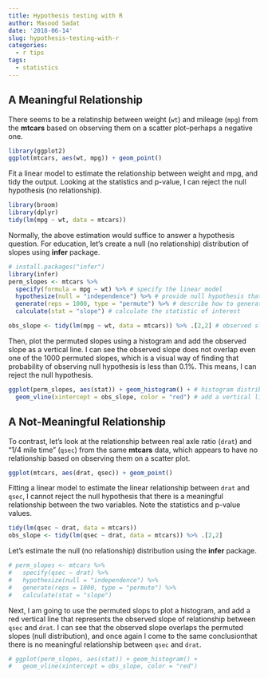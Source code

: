 ```yaml
---
title: Hypothesis testing with R
author: Masood Sadat
date: '2018-06-14'
slug: hypothesis-testing-with-r
categories:
  - r tips
tags:
  - statistics
---
```


## A Meaningful Relationship

There seems to be a relatinship between weight (`wt`) and mileage (`mpg`) from the **mtcars** based on observing them on a scatter plot--perhaps a negative one.

```r
library(ggplot2)
ggplot(mtcars, aes(wt, mpg)) + geom_point()
```

Fit a linear model to estimate the relationship between weight and mpg, and tidy the output. Looking at the statistics and p-value, I can reject the null hypothesis (no relationship).

```r
library(broom)
library(dplyr)
tidy(lm(mpg ~ wt, data = mtcars))
```

Normally, the above estimation would suffice to answer a hypothesis question. For education, let's create a null (no relationship) distribution of slopes using **infer** package.

```r
# install.packages("infer")
library(infer)
perm_slopes <- mtcars %>%
  specify(formula = mpg ~ wt) %>% # specify the linear model
  hypothesize(null = "independence") %>% # provide null hypothesis that two variables are independent
  generate(reps = 1000, type = "permute") %>% # describe how to generate the sampling distribution
  calculate(stat = "slope") # calculate the statistic of interest

obs_slope <- tidy(lm(mpg ~ wt, data = mtcars)) %>% .[2,2] # observed slope
```

Then, plot the permuted slopes using a histogram and add the observed slope as a vertical line. I can see the observed slope does not overlap even one of the 1000 permuted slopes, which is a visual way of finding that probability of observing null hypothesis is less than 0.1%. This means, I can reject the null hypothesis.

```r
ggplot(perm_slopes, aes(stat)) + geom_histogram() + # histogram distribution of slope of null hypothesis
  geom_vline(xintercept = obs_slope, color = "red") # add a vertical line for observed slope
```

## A Not-Meaningful Relationship

To contrast, let's look at the relationship between real axle ratio (`drat`) and "1/4 mile time" (`qsec`) from the same **mtcars** data, which appears to have no relationship based on observing them on a scatter plot.

```r
ggplot(mtcars, aes(drat, qsec)) + geom_point()
```

Fitting a linear model to estimate the linear relationship between `drat` and `qsec`, I cannot reject the null hypothesis that there is a meaningful relationship between the two variables. Note the statistics and p-value values.

```r
tidy(lm(qsec ~ drat, data = mtcars))
obs_slope <- tidy(lm(qsec ~ drat, data = mtcars)) %>% .[2,2]
```

Let's estimate the null (no relationship) distribution using the **infer** package.

```r
# perm_slopes <- mtcars %>%
#   specify(qsec ~ drat) %>%
#   hypothesize(null = "independence") %>%
#   generate(reps = 1000, type = "permute") %>%
#   calculate(stat = "slope")
```

Next, I am going to use the permuted slops to plot a histogram, and add a red vertical line that represents the observed slope of relationship between `qsec` and `drat`. I can see that the observed slope overlaps the permuted slopes (null distribution), and once again I come to the same conclusionthat there is no meaningful relationship between `qsec` and `drat`.

```r
# ggplot(perm_slopes, aes(stat)) + geom_histogram() +
#   geom_vline(xintercept = obs_slope, color = "red")
```

